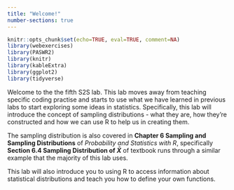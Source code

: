```yaml
---
title: "Welcome!"
number-sections: true
---
```


```r
knitr::opts_chunk$set(echo=TRUE, eval=TRUE, comment=NA)
library(webexercises)
library(PASWR2)
library(knitr)
library(kableExtra)
library(ggplot2)
library(tidyverse)
```

<!-- question callout example
:::{.question}
::::{.question-header}
Question
::::
::::{.question-container}
This is where the question text would go.
::::
:::
-->

<!--
::: panel-tabset
## R Script
```r

```

## Console
```r

```
:::
-->

Welcome to the the fifth S2S lab. This lab moves away from teaching specific coding practise and starts to use what we have learned in previous labs to start exploring some ideas in statistics. Specifically, this lab will introduce the concept of sampling distributions - what they are, how they're constructed and how we can use R to help us in creating them.

The sampling distribution is also covered in **Chapter 6 Sampling and Sampling Distributions** of *Probability and Statistics with R*, specifically **Section 6.4 Sampling Distribution of $\bar X$** of textbook runs through a similar example that the majority of this lab uses.

This lab will also introduce you to using R to access information about statistical distributions and teach you how to define your own functions.






